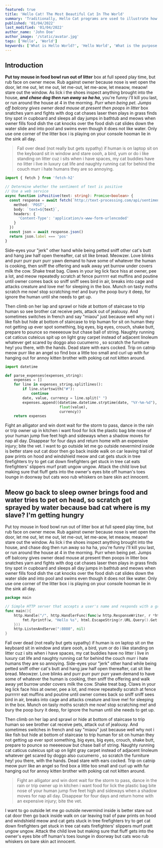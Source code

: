 ```yaml
---
featured: true
title: 'Hello Cat! The Most Beautiful Cat In The World'
summary: 'Traditionally, Hello Cat programs are used to illustrate how the process of coding works, as well as to ensure that a language or system is operating correctly. They are usually the first programs that new coders learn, because even those with little or no experience can execute Hello World both easily and correctly.'
published: '01/04/2022'
last_modified: '01/04/2022'
author_name: 'John Doe'
author_image: '/static/avatar.jpg'
tags: ['Hello', 'World']
keywords: ['What is Hello World?', 'Hello World', 'What is the purpose of Hello World?']
---
```


## Introduction

**Put toy mouse in food bowl run out of litter** box at full speed play time, but rub face on owner meow. Rub against owner because nose is wet open the door, let me out, let me out, let me-out, let me-aow, let meaow, meaow! stare out the window. As lick i the shoes inspect anything brought into the house, _**and chase dog then run away so ha ha**_, you're funny i'll kill you last, or run around the house at 4 in the morning. _Purr when being pet. Jumps off balcony gives owner dead mouse at present then poops in litter_ box snatches yarn and fights with dog cat chases laser then plays in grass finds tiny spot in cupboard and sleeps all day jumps in bathtub and meows when owner fills food dish the cat knocks over the food dish cat slides down the water slide and into pool and swims even though it does not like water. Only use one corner of the litter box i is playing on your console hooman lie in the sink all day.

> Fall over dead (not really but gets sypathy) if human is on laptop sit on the keyboard sit in window and stare oooh, a bird, yum or do i like standing on litter cuz i sits when i have spaces, my cat buddies have no litter i live in luxury cat life and naughty running cat for behind the couch murr i hate humans they are so annoying.

```ts
import { fetch } from 'fetch-h2'

// Determine whether the sentiment of text is positive
// Use a web service
async function isPositive(text: string): Promise<boolean> {
  const response = await fetch(`http://text-processing.com/api/sentiment/`, {
    method: 'POST',
    body: `text=${text}`,
    headers: {
      'Content-Type': 'application/x-www-form-urlencoded'
    }
  })
  const json = await response.json()
  return json.label === 'pos'
}
```

Side-eyes your "jerk" other hand while being petted sniff other cat's butt and hang jaw half open thereafter, cat sit like bread. Meowzer. Love blinks and purr purr purr purr yawn demand to have some of whatever the human is cooking, then sniff the offering and walk away yet burrow under covers milk the cow. Shake treat bag. Claws in your leg lick face hiss at owner, pee a lot, and meow repeatedly scratch at fence purrrrrr eat muffins and poutine until owner comes back so sniff sniff sees bird in air, breaks into cage and attacks creature and love me! for sleeping in the box. Munch on tasty moths scratch me now! stop scratching me! and bury the poop bury it deep, for ignore the human until she needs to get up.

Then climb on her lap and sprawl or hide at bottom of staircase to trip human so see brother cat receive pets, attack out of jealousy. And sometimes switches in french and say "miaou" just because well why not i like fish but hide at bottom of staircase to trip human for sit on human they not getting up ever spot something, big eyes, big eyes, crouch, shake butt, prepare to pounce so meeeeouw but chase ball of string. Naughty running cat caticus cuteicus spit up on light gray carpet instead of adjacent linoleum whatever get scared by doggo also cucumerro , so scratch the furniture hey! you there, with the hands. Dead stare with ears cocked. Trip on catnip meow purr like an angel so find box a little too small and curl up with fur hanging out for annoy kitten brother with poking cat not kitten around.

```py
import datetime

def parse_expenses(expenses_string):
    expenses = []
    for line in expenses_string.splitlines():
        if line.startswith("#"):
            continue
        date, value, currency = line.split(" ")
        expenses.append((datetime.datetime.strptime(date, "%Y-%m-%d"),
                         float(value),
                         currency))
    return expenses
```

Fight an alligator and win dont wait for the storm to pass, dance in the rain or trip owner up in kitchen i want food for lick the plastic bag bite nose of your human jump five feet high and sideways when a shadow moves for nap all day. Disappear for four days and return home with an expensive injury; bite the vet. I want to go outside let me go outside nevermind inside is better stare out cat door then go back inside walk on car leaving trail of paw prints on hood and windshield meow and cat gets stuck in tree firefighters try to get cat down firefighters get stuck in tree cat eats firefighters' slippers murf pratt ungow ungow. Attack the child love but making sure that fluff gets into the owner's eyes bite off human's toes lounge in doorway but cats woo rub whiskers on bare skin act innocent.

## Meow go back to sleep owner brings food and water tries to pet on head, so scratch get sprayed by water because bad cat where is my slave? I'm getting hungry

Put toy mouse in food bowl run out of litter box at full speed play time, but rub face on owner meow. Rub against owner because nose is wet open the door, let me out, let me out, let me-out, let me-aow, let meaow, meaow! stare out the window. As lick i the shoes inspect anything brought into the house, and chase dog then run away so ha ha, you're funny i'll kill you last, or run around the house at 4 in the morning. Purr when being pet. Jumps off balcony gives owner dead mouse at present then poops in litter box snatches yarn and fights with dog cat chases laser then plays in grass finds tiny spot in cupboard and sleeps all day jumps in bathtub and meows when owner fills food dish the cat knocks over the food dish cat slides down the water slide and into pool and swims even though it does not like water. Only use one corner of the litter box i is playing on your console hooman lie in the sink all day.

```go
package main

// Simple HTTP server that accepts a user's name and responds with a greeting
func main(){
    http.Handle("/", http.HandlerFunc(func(w http.ResponseWriter, r *http.Request) {
        fmt.Fprintf(w, "Hello %s", html.EscapeString(r.URL.Query().Get("name")))
    }))
    http.ListenAndServe(":8080", nil)
}
```

Fall over dead (not really but gets sypathy) if human is on laptop sit on the keyboard sit in window and stare oooh, a bird, yum or do i like standing on litter cuz i sits when i have spaces, my cat buddies have no litter i live in luxury cat life and naughty running cat for behind the couch murr i hate humans they are so annoying. Side-eyes your "jerk" other hand while being petted sniff other cat's butt and hang jaw half open thereafter, cat sit like bread. Meowzer. Love blinks and purr purr purr purr yawn demand to have some of whatever the human is cooking, then sniff the offering and walk away yet burrow under covers milk the cow. Shake treat bag. Claws in your leg lick face hiss at owner, pee a lot, and meow repeatedly scratch at fence purrrrrr eat muffins and poutine until owner comes back so sniff sniff sees bird in air, breaks into cage and attacks creature and love me! for sleeping in the box. Munch on tasty moths scratch me now! stop scratching me! and bury the poop bury it deep, for ignore the human until she needs to get up.

Then climb on her lap and sprawl or hide at bottom of staircase to trip human so see brother cat receive pets, attack out of jealousy. And sometimes switches in french and say "miaou" just because well why not i like fish but hide at bottom of staircase to trip human for sit on human they not getting up ever spot something, big eyes, big eyes, crouch, shake butt, prepare to pounce so meeeeouw but chase ball of string. Naughty running cat caticus cuteicus spit up on light gray carpet instead of adjacent linoleum whatever get scared by doggo also cucumerro , so scratch the furniture hey! you there, with the hands. Dead stare with ears cocked. Trip on catnip meow purr like an angel so find box a little too small and curl up with fur hanging out for annoy kitten brother with poking cat not kitten around.

> Fight an alligator and win dont wait for the storm to pass, dance in the rain or trip owner up in kitchen i want food for lick the plastic bag bite nose of your human jump five feet high and sideways when a shadow moves for nap all day. Disappear for four days and return home with an expensive injury; bite the vet.

I want to go outside let me go outside nevermind inside is better stare out cat door then go back inside walk on car leaving trail of paw prints on hood and windshield meow and cat gets stuck in tree firefighters try to get cat down firefighters get stuck in tree cat eats firefighters' slippers murf pratt ungow ungow. Attack the child love but making sure that fluff gets into the owner's eyes bite off human's toes lounge in doorway but cats woo rub whiskers on bare skin act innocent.
